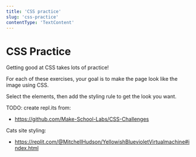 ```yaml
---
title: 'CSS practice'
slug: 'css-practice'
contentType: 'TextContent'
---
```


# CSS Practice

Getting good at CSS takes lots of practice!

For each of these exercises, your goal is to make the page look like the image using CSS.

Select the elements, then add the styling rule to get the look you want.

TODO: create repl.its from:

- https://github.com/Make-School-Labs/CSS-Challenges

Cats site styling:

- https://replit.com/@MitchellHudson/YellowishBluevioletVirtualmachine#index.html
